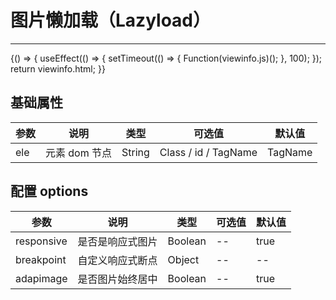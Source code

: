 
# 图片懒加载（Lazyload）

---

<Meta title="复用组件/图片懒加载(Lazyload)" />

<Canvas>
    <Story
        name="图片懒加载(Lazyload)"
        height="150px"
        parameters={{
            docs: { source: { code: `${viewinfo.html}${viewinfo.js}` } },
        }}
    >
        {() => {
            useEffect(() => {
                setTimeout(() => {
                    Function(viewinfo.js)();
                }, 100);
            });
            return viewinfo.html;
        }}
    </Story>
</Canvas>

## 基础属性

| 参数 | 说明          | 类型   | 可选值               | 默认值  |
| ---- | ------------- | ------ | -------------------- | ------- |
| ele  | 元素 dom 节点 | String | Class / id / TagName | TagName |

## 配置 options

| 参数       | 说明             | 类型    | 可选值 | 默认值 |
| ---------- | ---------------- | ------- | ------ | ------ |
| responsive | 是否是响应式图片 | Boolean | --     | true   |
| breakpoint | 自定义响应式断点 | Object  | --     | --     |
| adapimage  | 是否图片始终居中 | Boolean | --     | true   |
